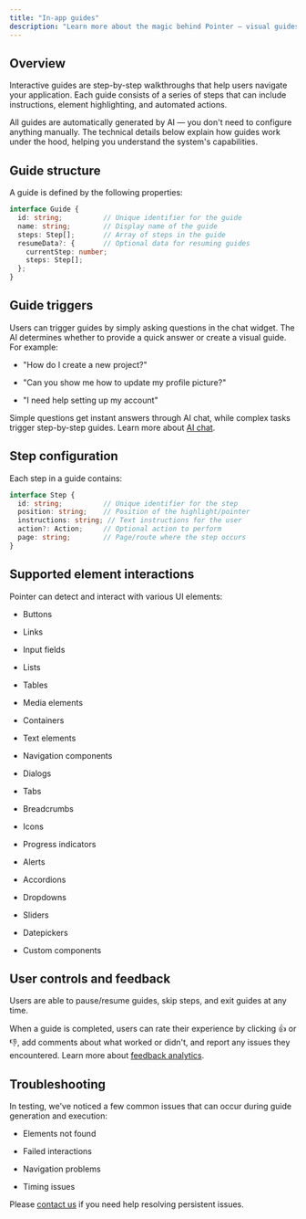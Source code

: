 ```yaml
---
title: "In-app guides"
description: "Learn more about the magic behind Pointer — visual guides that make your users happy. "
---
```


## Overview

Interactive guides are step-by-step walkthroughs that help users navigate your application. Each guide consists of a series of steps that can include instructions, element highlighting, and automated actions.

<Info>
  All guides are automatically generated by AI — you don't need to configure anything manually. The technical details below explain how guides work under the hood, helping you understand the system's capabilities.
</Info>

## Guide structure

A guide is defined by the following properties:

```typescript
interface Guide {
  id: string;          // Unique identifier for the guide
  name: string;        // Display name of the guide
  steps: Step[];       // Array of steps in the guide
  resumeData?: {       // Optional data for resuming guides
    currentStep: number;
    steps: Step[];
  };
}
```

## Guide triggers

Users can trigger guides by simply asking questions in the chat widget. The AI determines whether to provide a quick answer or create a visual guide. For example:&#x20;

* "How do I create a new project?"

* "Can you show me how to update my profile picture?"

* "I need help setting up my account"

Simple questions get instant answers through AI chat, while complex tasks trigger step-by-step guides. Learn more about [AI chat](https://docs.pointer.so/widget/chat).

## Step configuration

Each step in a guide contains:

```typescript
interface Step {
  id: string;          // Unique identifier for the step
  position: string;    // Position of the highlight/pointer
  instructions: string; // Text instructions for the user
  action?: Action;     // Optional action to perform
  page: string;        // Page/route where the step occurs
}
```

## Supported element interactions

Pointer can detect and interact with various UI elements:

* Buttons

* Links

* Input fields

* Lists

* Tables

* Media elements

* Containers

* Text elements

* Navigation components

* Dialogs

* Tabs

* Breadcrumbs

* Icons

* Progress indicators

* Alerts

* Accordions

* Dropdowns

* Sliders

* Datepickers

* Custom components

## User controls and feedback

Users are able to pause/resume guides, skip steps, and exit guides at any time.

When a guide is completed, users can rate their experience by clicking 👍 or 👎, add comments about what worked or didn't, and report any issues they encountered. Learn more about [feedback analytics](https://docs.pointer.so/analytics/feedback).

## Troubleshooting

In testing, we've noticed a few common issues that can occur during guide generation and execution:

* Elements not found

* Failed interactions

* Navigation problems

* Timing issues

Please [contact us](mailto:team@pointer.so) if you need help resolving persistent issues.